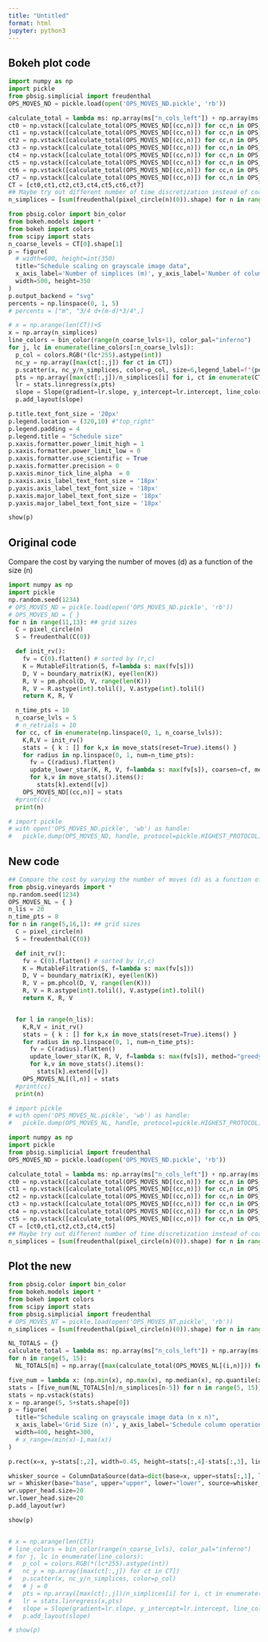 ```yaml
---
title: "Untitled"
format: html
jupyter: python3
---
```


## Bokeh plot code

```python
import numpy as np
import pickle 
from pbsig.simplicial import freudenthal
OPS_MOVES_ND = pickle.load(open('OPS_MOVES_ND.pickle', 'rb'))

calculate_total = lambda ms: np.array(ms["n_cols_left"]) + np.array(ms["n_cols_right"])
ct0 = np.vstack([calculate_total(OPS_MOVES_ND[(cc,n)]) for cc,n in OPS_MOVES_ND.keys() if n == 5]).T
ct1 = np.vstack([calculate_total(OPS_MOVES_ND[(cc,n)]) for cc,n in OPS_MOVES_ND.keys() if n == 6]).T
ct2 = np.vstack([calculate_total(OPS_MOVES_ND[(cc,n)]) for cc,n in OPS_MOVES_ND.keys() if n == 7]).T
ct3 = np.vstack([calculate_total(OPS_MOVES_ND[(cc,n)]) for cc,n in OPS_MOVES_ND.keys() if n == 8]).T
ct4 = np.vstack([calculate_total(OPS_MOVES_ND[(cc,n)]) for cc,n in OPS_MOVES_ND.keys() if n == 9]).T
ct5 = np.vstack([calculate_total(OPS_MOVES_ND[(cc,n)]) for cc,n in OPS_MOVES_ND.keys() if n == 10]).T
ct6 = np.vstack([calculate_total(OPS_MOVES_ND[(cc,n)]) for cc,n in OPS_MOVES_ND.keys() if n == 11]).T
ct7 = np.vstack([calculate_total(OPS_MOVES_ND[(cc,n)]) for cc,n in OPS_MOVES_ND.keys() if n == 12]).T
CT = [ct0,ct1,ct2,ct3,ct4,ct5,ct6,ct7]
## Maybe try out different number of time discretization instead of coarseness?
n_simplices = [sum(freudenthal(pixel_circle(n)(0)).shape) for n in range(5,13)]
```

```python
from pbsig.color import bin_color
from bokeh.models import *
from bokeh import colors
from scipy import stats
n_coarse_levels = CT[0].shape[1]
p = figure(
  # width=600, height=int(350)
  title="Schedule scaling on grayscale image data", 
  x_axis_label='Number of simplices (m)', y_axis_label='Number of column operations / m',
  width=500, height=350
)
p.output_backend = "svg"
percents = np.linspace(0, 1, 5)
# percents = ["m", "3/4 d+(m-d)*3/4",]

# x = np.arange(len(CT))+5
x = np.array(n_simplices)
line_colors = bin_color(range(n_coarse_lvls+1), color_pal="inferno")
for j, lc in enumerate(line_colors[:n_coarse_lvls]):
  p_col = colors.RGB(*(lc*255).astype(int))
  nc_y = np.array([max(ct[:,j]) for ct in CT])
  p.scatter(x, nc_y/n_simplices, color=p_col, size=6,legend_label=f"{percents[j]:.2}")
  pts = np.array([max(ct[:,j])/n_simplices[i] for i, ct in enumerate(CT)])
  lr = stats.linregress(x,pts)
  slope = Slope(gradient=lr.slope, y_intercept=lr.intercept, line_color=p_col, line_dash='dashed', line_width=1.5)
  p.add_layout(slope)

p.title.text_font_size = '20px'
p.legend.location = (320,10) #"top_right"
p.legend.padding = 4
p.legend.title = "Schedule size"
p.xaxis.formatter.power_limit_high = 1
p.xaxis.formatter.power_limit_low = 0
p.xaxis.formatter.use_scientific = True 
p.xaxis.formatter.precision = 0
p.xaxis.minor_tick_line_alpha  = 0
p.xaxis.axis_label_text_font_size = '18px'
p.yaxis.axis_label_text_font_size = '18px'
p.xaxis.major_label_text_font_size = '18px'
p.yaxis.major_label_text_font_size = '18px'

show(p)

```



## Original code 

Compare the cost by varying the number of moves (d) as a function of the size (n)
```python
import numpy as np
import pickle 
np.random.seed(1234)
# OPS_MOVES_ND = pickle.load(open('OPS_MOVES_ND.pickle', 'rb'))
# OPS_MOVES_ND = { }
for n in range(11,13): ## grid sizes
  C = pixel_circle(n)
  S = freudenthal(C(0))

  def init_rv():
    fv = C(0).flatten() # sorted by (r,c) 
    K = MutableFiltration(S, f=lambda s: max(fv[s]))
    D, V = boundary_matrix(K), eye(len(K))
    R, V = pm.phcol(D, V, range(len(K)))
    R, V = R.astype(int).tolil(), V.astype(int).tolil()
    return K, R, V

  n_time_pts = 10
  n_coarse_lvls = 5
  # n_retrials = 10
  for cc, cf in enumerate(np.linspace(0, 1, n_coarse_lvls)):
    K,R,V = init_rv()
    stats = { k : [] for k,x in move_stats(reset=True).items() }
    for radius in np.linspace(0, 1, num=n_time_pts):
      fv = C(radius).flatten()
      update_lower_star(K, R, V, f=lambda s: max(fv[s]), coarsen=cf, method="greedy")
      for k,v in move_stats().items():
        stats[k].extend([v])
    OPS_MOVES_ND[(cc,n)] = stats
  #print(cc)
  print(n)

# import pickle
# with open('OPS_MOVES_ND.pickle', 'wb') as handle:
#   pickle.dump(OPS_MOVES_ND, handle, protocol=pickle.HIGHEST_PROTOCOL)
```


## New code 

```python
## Compare the cost by varying the number of moves (d) as a function of the size (n)
from pbsig.vineyards import * 
np.random.seed(1234)
OPS_MOVES_NL = { }
n_lis = 20
n_time_pts = 8
for n in range(5,16,1): ## grid sizes
  C = pixel_circle(n)
  S = freudenthal(C(0))

  def init_rv():
    fv = C(0).flatten() # sorted by (r,c) 
    K = MutableFiltration(S, f=lambda s: max(fv[s]))
    D, V = boundary_matrix(K), eye(len(K))
    R, V = pm.phcol(D, V, range(len(K)))
    R, V = R.astype(int).tolil(), V.astype(int).tolil()
    return K, R, V


  for l in range(n_lis):
    K,R,V = init_rv()
    stats = { k : [] for k,x in move_stats(reset=True).items() }
    for radius in np.linspace(0, 1, num=n_time_pts):
      fv = C(radius).flatten()
      update_lower_star(K, R, V, f=lambda s: max(fv[s]), method="greedy", random_lis=True)
      for k,v in move_stats().items():
        stats[k].extend([v])
    OPS_MOVES_NL[(l,n)] = stats
  #print(cc)
  print(n)

# import pickle
# with open('OPS_MOVES_NL.pickle', 'wb') as handle:
#   pickle.dump(OPS_MOVES_NL, handle, protocol=pickle.HIGHEST_PROTOCOL)
```

```python
import numpy as np
import pickle 
from pbsig.simplicial import freudenthal
OPS_MOVES_ND = pickle.load(open('OPS_MOVES_ND.pickle', 'rb'))

calculate_total = lambda ms: np.array(ms["n_cols_left"]) + np.array(ms["n_cols_right"])
ct0 = np.vstack([calculate_total(OPS_MOVES_ND[(cc,n)]) for cc,n in OPS_MOVES_ND.keys() if n == 5]).T
ct1 = np.vstack([calculate_total(OPS_MOVES_ND[(cc,n)]) for cc,n in OPS_MOVES_ND.keys() if n == 6]).T
ct2 = np.vstack([calculate_total(OPS_MOVES_ND[(cc,n)]) for cc,n in OPS_MOVES_ND.keys() if n == 7]).T
ct3 = np.vstack([calculate_total(OPS_MOVES_ND[(cc,n)]) for cc,n in OPS_MOVES_ND.keys() if n == 8]).T
ct4 = np.vstack([calculate_total(OPS_MOVES_ND[(cc,n)]) for cc,n in OPS_MOVES_ND.keys() if n == 9]).T
ct5 = np.vstack([calculate_total(OPS_MOVES_ND[(cc,n)]) for cc,n in OPS_MOVES_ND.keys() if n == 10]).T
CT = [ct0,ct1,ct2,ct3,ct4,ct5]
## Maybe try out different number of time discretization instead of coarseness?
n_simplices = [sum(freudenthal(pixel_circle(n)(0)).shape) for n in range(5,11)]
```

## Plot the new
```python
from pbsig.color import bin_color
from bokeh.models import *
from bokeh import colors
from scipy import stats
from pbsig.simplicial import freudenthal
# OPS_MOVES_NT = pickle.load(open('OPS_MOVES_NT.pickle', 'rb'))
n_simplices = [sum(freudenthal(pixel_circle(n)(0)).shape) for n in range(5,15)]

NL_TOTALS = {}
calculate_total = lambda ms: np.array(ms["n_cols_left"]) + np.array(ms["n_cols_right"])
for n in range(5, 15):
  NL_TOTALS[n] = np.array([max(calculate_total(OPS_MOVES_NL[(i,n)])) for i in range(0,20)])

five_num = lambda x: (np.min(x), np.max(x), np.median(x), np.quantile(x, 0.25), np.quantile(x, 0.75))
stats = [five_num(NL_TOTALS[n]/n_simplices[n-5]) for n in range(5, 15)]
stats = np.vstack(stats)
x = np.arange(5, 5+stats.shape[0])
p = figure(
  title="Schedule scaling on grayscale image data (n x n)", 
  x_axis_label='Grid Size (n)', y_axis_label='Schedule column operations / m',
  width=400, height=300, 
  # x_range=(min(x)-1,max(x))
)

p.rect(x=x, y=stats[:,2], width=0.45, height=stats[:,4]-stats[:,3], line_color="black")

whisker_source = ColumnDataSource(data=dict(base=x, upper=stats[:,1], lower=stats[:,0]))
wr = Whisker(base="base", upper="upper", lower="lower", source=whisker_source, level="annotation", line_width=2)
wr.upper_head.size=20
wr.lower_head.size=20
p.add_layout(wr)

show(p)


# x = np.arange(len(CT))
# line_colors = bin_color(range(n_coarse_lvls), color_pal="inferno")
# for j, lc in enumerate(line_colors):
#   p_col = colors.RGB(*(lc*255).astype(int))
#   nc_y = np.array([max(ct[:,j]) for ct in CT])
#   p.scatter(x, nc_y/n_simplices, color=p_col)
#   # j = 0
#   pts = np.array([max(ct[:,j])/n_simplices[i] for i, ct in enumerate(CT)])
#   lr = stats.linregress(x,pts)
#   slope = Slope(gradient=lr.slope, y_intercept=lr.intercept, line_color=p_col, line_dash='dashed', line_width=1.5)
#   p.add_layout(slope)

# show(p)
```